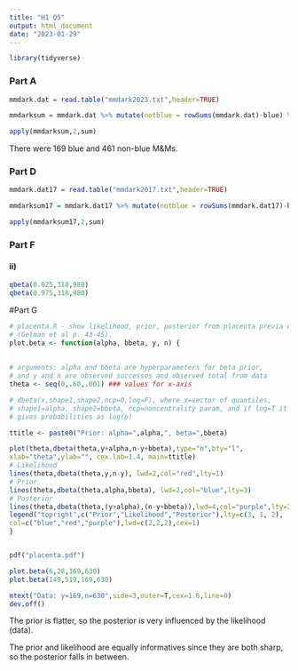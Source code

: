 ```yaml
---
title: "H1 Q5"
output: html_document
date: "2023-01-29"
---
```


```r
library(tidyverse)
```

### Part A

```r

mmdark.dat = read.table("mmdark2023.txt",header=TRUE)
```

```r
mmdarksum = mmdark.dat %>% mutate(notblue = rowSums(mmdark.dat)-blue) %>% select(blue,notblue)

apply(mmdarksum,2,sum)
```
There were 169 blue and 461 non-blue M&Ms.


### Part D
```r

mmdark.dat17 = read.table("mmdark2017.txt",header=TRUE)
```

```r
mmdarksum17 = mmdark.dat17 %>% mutate(notblue = rowSums(mmdark.dat17)-blue) %>% select(blue,notblue)

apply(mmdarksum17,2,sum)
```
### Part F
#### ii)
```r
qbeta(0.025,318,980)
qbeta(0.975,318,980)
```


#Part G

```r
# placenta.R - show likelihood, prior, posterior from placenta previa example
# (Gelman et al p. 43-45).
plot.beta <- function(alpha, bbeta, y, n) {
  
  
# arguments: alpha and bbeta are hyperparameters for beta prior,
# and y and n are observed successes and observed total from data
theta <- seq(0,.60,.001) ### values for x-axis

# dbeta(x,shape1,shape2,ncp=0,log=F), where x=vector of quantiles,
# shape1=alpha, shape2=bbeta, ncp=noncentrality param, and if log=T it
# gives probabilities as log(p)

ttitle <- paste0("Prior: alpha=",alpha,", beta=",bbeta)

plot(theta,dbeta(theta,y+alpha,n-y+bbeta),type="n",bty="l",
xlab="theta",ylab="", cex.lab=1.4, main=ttitle)
# Likelihood
lines(theta,dbeta(theta,y,n-y), lwd=2,col="red",lty=1)
# Prior
lines(theta,dbeta(theta,alpha,bbeta), lwd=2,col="blue",lty=3)
# Posterior
lines(theta,dbeta(theta,(y+alpha),(n-y+bbeta)),lwd=4,col="purple",lty=2)
legend("topright",c("Prior","Likelihood","Posterior"),lty=c(3, 1, 2),
col=c("blue","red","purple"),lwd=c(2,2,2),cex=1)
}


pdf("placenta.pdf")

plot.beta(6,28,169,630)
plot.beta(149,519,169,630)

mtext("Data: y=169,n=630",side=3,outer=T,cex=1.6,line=0)
dev.off()
```
The prior is flatter, so the posterior is very influenced by the likelihood (data).

The prior and likelihood are equally informatives since they are both sharp, so the posterior falls in between. 
